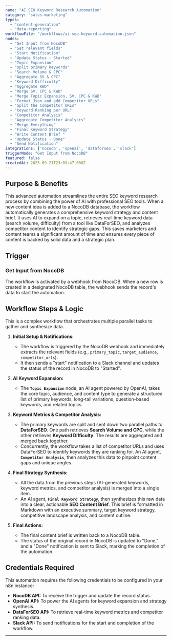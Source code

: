 ```yaml
---
name: "AI SEO Keyword Research Automation"
category: "sales-marketing"
types:
  - "content-generation"
  - "data-reporting"
workflowFile: "/workflows/ai-seo-keyword-automation.json"
nodes:
  - "Get Input from NocoDB"
  - "Set relevant fields"
  - "Start Notification"
  - "Update Status - Started"
  - "Topic Expansion"
  - "split primary keywords"
  - "Search Volume & CPC"
  - "Aggregate SV & CPC"
  - "Keyword Difficulty"
  - "Aggregate KWD"
  - "Merge SV, CPC & KWD"
  - "Merge Topic Expansion, SV, CPC & KWD"
  - "Format Json and add Competitor URLs"
  - "Split the Competitor URLs"
  - "Keyword Ranking per URL"
  - "Competitor Analysis"
  - "Aggregate Competitor Analysis"
  - "Merge Everything"
  - "Final Keyword Strategy"
  - "Write Content Brief "
  - "Update Status - Done"
  - "Send Notification"
integrations: ['nocodb', 'openai', 'dataforseo', 'slack']
triggerNode: "Get Input from NocoDB"
featured: false
createdAt: 2025-09-21T23:09:47.000Z
---
```


## Purpose & Benefits

This advanced automation streamlines the entire SEO keyword research process by combining the power of AI with professional SEO tools. When a new content idea is added to a NocoDB database, the workflow automatically generates a comprehensive keyword strategy and content brief. It uses AI to expand on a topic, retrieves real-time keyword data (search volume, difficulty) from a tool like DataForSEO, and analyzes competitor content to identify strategic gaps. This saves marketers and content teams a significant amount of time and ensures every piece of content is backed by solid data and a strategic plan.

## Trigger

### Get Input from NocoDB

The workflow is activated by a webhook from NocoDB. When a new row is created in a designated NocoDB table, the webhook sends the record's data to start the automation.

## Workflow Steps & Logic

This is a complex workflow that orchestrates multiple parallel tasks to gather and synthesize data.

1.  **Initial Setup & Notifications:**
    * The workflow is triggered by the NocoDB webhook and immediately extracts the relevant fields (e.g., `primary_topic`, `target_audience`, `competitor_urls`).
    * It then sends a "start" notification to a Slack channel and updates the status of the record in NocoDB to "Started".

2.  **AI Keyword Expansion:**
    * The **`Topic Expansion`** node, an AI agent powered by OpenAI, takes the core topic, audience, and content type to generate a structured list of primary keywords, long-tail variations, question-based keywords, and related topics.

3.  **Keyword Metrics & Competitor Analysis:**
    * The primary keywords are split and sent down two parallel paths to **DataForSEO**. One path retrieves **Search Volume and CPC**, while the other retrieves **Keyword Difficulty**. The results are aggregated and merged back together.
    * Concurrently, the workflow takes a list of competitor URLs and uses DataForSEO to identify keywords they are ranking for. An AI agent, **`Competitor Analysis`**, then analyzes this data to pinpoint content gaps and unique angles.

4.  **Final Strategy Synthesis:**
    * All the data from the previous steps (AI-generated keywords, keyword metrics, and competitor analysis) is merged into a single item.
    * An AI agent, **`Final Keyword Strategy`**, then synthesizes this raw data into a clear, actionable **SEO Content Brief**. This brief is formatted in Markdown with an executive summary, target keyword strategy, competitive landscape analysis, and content outline.

5.  **Final Actions:**
    * The final content brief is written back to a NocoDB table.
    * The status of the original record in NocoDB is updated to "Done," and a "Done" notification is sent to Slack, marking the completion of the automation.

## Credentials Required

This automation requires the following credentials to be configured in your n8n instance:

* **NocoDB API:** To receive the trigger and update the record status.
* **OpenAI API:** To power the AI agents for keyword expansion and strategy synthesis.
* **DataForSEO API:** To retrieve real-time keyword metrics and competitor ranking data.
* **Slack API:** To send notifications for the start and completion of the workflow.

---



